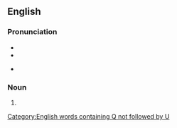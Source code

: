 ==English==

===Pronunciation===
* {{IPA|/tɔː(ɹ)k/}}
* {{rhymes|ɔː(ɹ)k}}
* {{homophones|torc|torque|talk|lang=en}} {{qualifier|'talk' in non-rhotic accents only}}

===Noun===
{{en-noun}}

# {{alternative spelling of|torque}}

[[Category:English words containing Q not followed by U]]